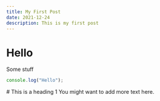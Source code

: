 ```yaml
---
title: My First Post
date: 2021-12-24
description: This is my first post
---
```


# Hello

Some stuff

```js
console.log("Hello");
```

<div className='tile-background'>
# This is a heading 1
You might want to add more text here.
</div>
